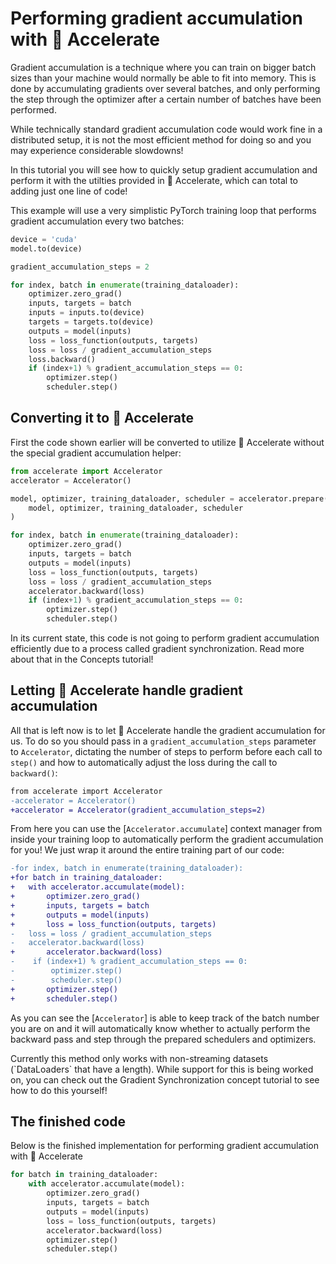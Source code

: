 <!--Copyright 2022 The HuggingFace Team. All rights reserved.

Licensed under the Apache License, Version 2.0 (the "License"); you may not use this file except in compliance with
the License. You may obtain a copy of the License at

http://www.apache.org/licenses/LICENSE-2.0

Unless required by applicable law or agreed to in writing, software distributed under the License is distributed on
an "AS IS" BASIS, WITHOUT WARRANTIES OR CONDITIONS OF ANY KIND, either express or implied. See the License for the
specific language governing permissions and limitations under the License.
-->

# Performing gradient accumulation with 🤗 Accelerate

Gradient accumulation is a technique where you can train on bigger batch sizes than 
your machine would normally be able to fit into memory. This is done by accumulating gradients over
several batches, and only performing the step through the optimizer after a certain number of batches have been performed.

While technically standard gradient accumulation code would work fine in a distributed setup, it is not the most efficient
method for doing so and you may experience considerable slowdowns!

In this tutorial you will see how to quickly setup gradient accumulation and perform it with the utilties provided in 🤗 Accelerate,
which can total to adding just one line of code!

This example will use a very simplistic PyTorch training loop that performs gradient accumulation every two batches:

```python
device = 'cuda'
model.to(device)

gradient_accumulation_steps = 2

for index, batch in enumerate(training_dataloader):
    optimizer.zero_grad()
    inputs, targets = batch
    inputs = inputs.to(device)
    targets = targets.to(device)
    outputs = model(inputs)
    loss = loss_function(outputs, targets)
    loss = loss / gradient_accumulation_steps
    loss.backward()
    if (index+1) % gradient_accumulation_steps == 0:
        optimizer.step()
        scheduler.step()
```

## Converting it to 🤗 Accelerate

First the code shown earlier will be converted to utilize 🤗 Accelerate without the special gradient accumulation helper:

```python
from accelerate import Accelerator
accelerator = Accelerator()

model, optimizer, training_dataloader, scheduler = accelerator.prepare(
    model, optimizer, training_dataloader, scheduler
)

for index, batch in enumerate(training_dataloader):
    optimizer.zero_grad()
    inputs, targets = batch
    outputs = model(inputs)
    loss = loss_function(outputs, targets)
    loss = loss / gradient_accumulation_steps
    accelerator.backward(loss)
    if (index+1) % gradient_accumulation_steps == 0:
        optimizer.step()
        scheduler.step()
```

<Tip warning={true}>
In its current state, this code is not going to perform gradient accumulation efficiently due to a process called gradient synchronization. Read more about that in the Concepts tutorial!
</Tip>

## Letting 🤗 Accelerate handle gradient accumulation

All that is left now is to let 🤗 Accelerate handle the gradient accumulation for us. To do so you should pass in a `gradient_accumulation_steps` parameter to `Accelerator`, dictating the number 
of steps to perform before each call to `step()` and how to automatically adjust the loss during the call to `backward()`:

```diff
from accelerate import Accelerator
-accelerator = Accelerator()
+accelerator = Accelerator(gradient_accumulation_steps=2)
```

From here you can use the [`Accelerator.accumulate`] context manager from inside your training loop to automatically perform the gradient accumulation for you!
We just wrap it around the entire training part of our code: 

```diff
-for index, batch in enumerate(training_dataloader):
+for batch in training_dataloader:
+   with accelerator.accumulate(model):
+       optimizer.zero_grad()
+       inputs, targets = batch
+       outputs = model(inputs)
+       loss = loss_function(outputs, targets)
-   loss = loss / gradient_accumulation_steps
-   accelerator.backward(loss)
+       accelerator.backward(loss)
-    if (index+1) % gradient_accumulation_steps == 0:
-        optimizer.step()
-        scheduler.step()
+       optimizer.step()
+       scheduler.step()
```

As you can see the [`Accelerator`] is able to keep track of the batch number you are on and it will automatically know whether to actually perform the backward pass
and step through the prepared schedulers and optimizers. 

<Tip warning={true}>
Currently this method only works with non-streaming datasets (`DataLoaders` that have a length). While support for this is being worked on, you can check out the Gradient Synchronization concept tutorial to see how to do this yourself!
</Tip>

## The finished code

Below is the finished implementation for performing gradient accumulation with 🤗 Accelerate

```python
for batch in training_dataloader:
    with accelerator.accumulate(model):
        optimizer.zero_grad()
        inputs, targets = batch
        outputs = model(inputs)
        loss = loss_function(outputs, targets)
        accelerator.backward(loss)
        optimizer.step()
        scheduler.step()
```